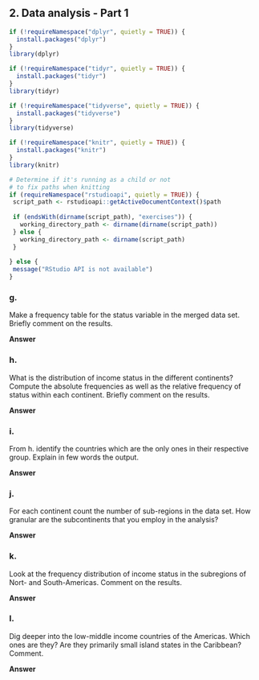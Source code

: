 ## 2. Data analysis - Part 1

```{r import_exercise2, message=FALSE, warning=FALSE, include=FALSE}

if (!requireNamespace("dplyr", quietly = TRUE)) {
  install.packages("dplyr")
}
library(dplyr)

if (!requireNamespace("tidyr", quietly = TRUE)) {
  install.packages("tidyr")
}
library(tidyr)

if (!requireNamespace("tidyverse", quietly = TRUE)) {
  install.packages("tidyverse")
}
library(tidyverse)

if (!requireNamespace("knitr", quietly = TRUE)) {
  install.packages("knitr")
}
library(knitr)

```

```{r path_determination_exercise2, include=FALSE}

# Determine if it's running as a child or not
# to fix paths when knitting
if (requireNamespace("rstudioapi", quietly = TRUE)) {
 script_path <- rstudioapi::getActiveDocumentContext()$path
 
 if (endsWith(dirname(script_path), "exercises")) {
   working_directory_path <- dirname(dirname(script_path))
 } else {
   working_directory_path <- dirname(script_path)
 }
 
} else {
 message("RStudio API is not available")
}

```

### g.

Make a frequency table for the status variable in the merged data set. Briefly
comment on the results.

**Answer**

### h.

What is the distribution of income status in the different continents? Compute
the absolute frequencies as well as the relative frequency of status within each
continent. Briefly comment on the results.

**Answer**

### i.

From h. identify the countries which are the only ones in their respective
group. Explain in few words the output.

**Answer**

### j.

For each continent count the number of sub-regions in the data set. How granular
are the subcontinents that you employ in the analysis?

**Answer**

### k.

Look at the frequency distribution of income status in the subregions of Nort- 
and South-Americas. Comment on the results.

**Answer**

### l.

Dig deeper into the low-middle income countries of the Americas. 
Which ones are they? Are they primarily small island states in the Caribbean? 
Comment.

**Answer**
